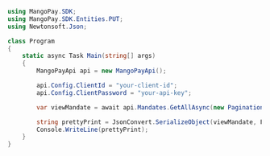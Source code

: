 ```csharp .NET 
using MangoPay.SDK;
using MangoPay.SDK.Entities.PUT;
using Newtonsoft.Json;

class Program
{
    static async Task Main(string[] args)
    {
        MangoPayApi api = new MangoPayApi();

        api.Config.ClientId = "your-client-id";
        api.Config.ClientPassword = "your-api-key";

        var viewMandate = await api.Mandates.GetAllAsync(new Pagination(1, 100));

        string prettyPrint = JsonConvert.SerializeObject(viewMandate, Formatting.Indented);
        Console.WriteLine(prettyPrint);
    }
}
```